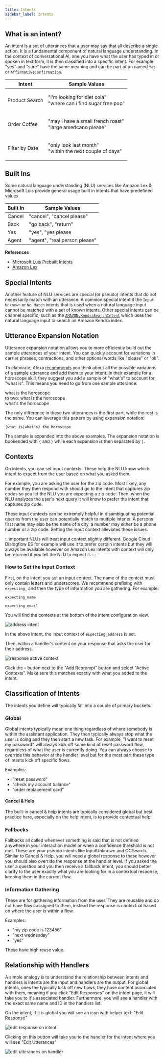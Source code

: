 ```yaml
---
title: Intents
sidebar_label: Intents
---
```



## What is an intent?

An intent is a set of utterances that a user may say that all describe a single action. It is a fundamental component of natural language understanding. In the context of conversational AI, one you have what the user has typed in or spoken in text form, it is then classified into a specific intent. For example "yes" and "sure" have the same meaning and can be part of an named `Yes` or `AffirmativeConfirmation`.

| Intent         | Sample Values                                                                |
| -------------- | ---------------------------------------------------------------------------- |
| Product Search | <p> "i'm looking for diet cola" <br/> "where can i find sugar free pop" </p> |
| Order Coffee   | <p> "may i have a small french roast" <br /> "large americano please" </p>   |
| Filter by Date | <p> "only look last month" <br /> "within the next couple of days" </p>      |

## Built Ins

Some natural language understanding (NLU) services like Amazon Lex & Microsoft Luis provide general usage built in intents that have predefined values.

| Built In | Sample Values                 |
| -------- | ----------------------------- |
| Cancel   | "cancel", "cancel please"     |
| Back     | "go back", "return"           |
| Yes      | "yes", "yes please            |
| Agent    | "agent", "real person please" |

**References**

- [Microsoft Luis Prebuilt Intents](https://docs.microsoft.com/en-us/azure/cognitive-services/luis/howto-add-prebuilt-models#add-a-prebuilt-intent)
- [Amazon Lex](https://docs.aws.amazon.com/lex/latest/dg/howitworks-builtins-intents.html)

## Special Intents

Another feature of NLU services are special (or pseudo) intents that do not necessarily match with an utterance. A common special intent it the `Input Unknown` or `No Match` intents that is used when a natural language input cannot be matched with a set of known intents. Other special intents can be channel specific, such as the [`AMAZON.KendraSearchIntent`](https://docs.aws.amazon.com/lex/latest/dg/built-in-intent-kendra-search.html) which uses the natural language input to search an Amazon Kendra index.

## Utterance Expansion Notation

Utterance expansion notation allows you to more efficiently build out the sample utterances of your intent.  You can quickly account for variations in carrier phrases, contractions, and other optional words like "please" or "ok".

To elaborate, Alexa [recommends](https://developer.amazon.com/en-US/docs/alexa/custom-skills/best-practices-for-sample-utterances-and-custom-slot-type-values.html#sample-utterance-phrasing) you think about all the possible variations of a sample utterance and add them to your intent.  In their example for a horoscope skill, they suggest you add a sample of "what's" to account for "what is".   This means you need to go from one sample utterance:

<ChatMessageBubble owner="mine" hasTail>
what is the horoscope
</ChatMessageBubble>
<br />
to two: 

<ChatMessageBubble owner="mine" hasTail>
what is the horoscope
</ChatMessageBubble>
<br />
<ChatMessageBubble owner="mine" hasTail>
what's the horoscope
</ChatMessageBubble>
<br />

The only difference in these two utterances is the first part, while the rest is the same.  You can leverage this pattern by using expansion notation:
```
{what is|what's} the horoscope
```
The sample is expanded into the above examples.  The expansion notation is bookended with `{` and `}` while each expansion is then separated by `|`. 

## Contexts

On intents, you can set input contexts.  These help the NLU know which intent to expect from the user based on what you asked them.

For example, you are asking the user for the zip code.  Most likely, any number they then respond with should go to the intent that captures zip codes so you let the NLU you are expecting a zip code.  Then, when the NLU analyzes the user's next query it will know to prefer the intent that captures zip code.

These input contexts can be extremely helpful in disambiguating potential queries from the user can potentially match to multiple intents.  A persons first name may also be the name of a city, a number may either be a phone number or a zip code.  Setting the input context alleviates these issues.

:::important
NLUs will treat input context slightly different.  Google Cloud Dialogflow ES for example will use it to prefer certain intents but they will always be available however on Amazon Lex intents with context will only be returned if you tell the NLU to expect it.
:::

### How to Set the Input Context

First, on the intent you set an input context.  The name of the context must only contain letters and underscores.  We recommend prefixing with `expecting_` and then the type of information you are gathering.  For example:

```
expecting_name
```

```
expecting_email
```
You will find the contexts at the bottom of the intent configuration view.

![address intent](../../static/img/model/address-intent.png)

In the above intent, the input context of `expecting_address` is set.

Then, within a handler's content on your response that asks the user for their address.

![response active context](../../static/img/content/response-active-context.png)

Click the `+` button next to the "Add Reprompt" button and select "Active Contexts".  Make sure this matches exactly with what you added to the intent.

## Classification of Intents 

The intents you define will typically fall into a couple of primary buckets.

### Global

Global intents typically mean one thing regardless of where somebody is within the assistant application.  They then typically always stop what the user is doing and they then start a new task.  For example, "i want to reset my password" will always kick off some kind of reset password flow, regardless of what the user is currently doing.  You can always choose to override this behavior at the handler level but for the most part these type of intents kick off specific flows.

Examples:

* "reset password"
* "check my account balance"
* "order replacement card"

#### Cancel & Help 

The built-in cancel & help intents are typically considered global but best practice here, especially on the help intent, is to provide contextual help.  

### Fallbacks

Fallbacks all called whenever something is said that is not defined anywhere in your interaction model or when a confidence threshold is not met.  These are your pseudo intents like InputUnknown and OCSearch.  Similar to Cancel & Help, you will need a global response to these however you should also override the response at the handler level.  If you asked the user a question and you then receive a fallback intent, you should better clarify to the user exactly what you are looking for in a contextual response, keeping them in the current flow.

### Information Gathering

These are for gathering information from the user.  They are reusable and do not have flows assigned to them, instead the response is contextual based on where the user is within a flow.  

Examples:

* "my zip code is 123456"
* "next wednesday"
* "yes"

These have high reuse value.  

## Relationship with Handlers

A simple analogy is to understand the relationship between intents and handlers is intents are the input and handlers are the output.  For global intents, ones the typically kick off new flows, they have content associated with them, meaning if you click "Edit Responses" on the intent page, it will take you to it's associated handler.  Furthermore, you will see a handler with the exact same name and ID in the handlers list.

On the intent, if it is global you will see an icon with helper text: "Edit Response"

![edit response on intent](../../static/img/model/help-edit-responses.png)

Clicking on this button will take you to the handler for the intent where you will see "Edit Utterances"

![edit utterances on handler](../../static/img/model/help-edit-utterances.png)